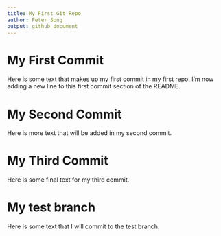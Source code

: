 ```yaml
---
title: My First Git Repo
author: Peter Song
output: github_document
---
```


# My First Commit
Here is some text that makes up my first commit in my first repo.
I'm now adding a new line to this first commit section of the README.

# My Second Commit
Here is more text that will be added in my second commit.

# My Third Commit
Here is some final text for my third commit.

# My test branch 
Here is some text that I will commit to the test branch.